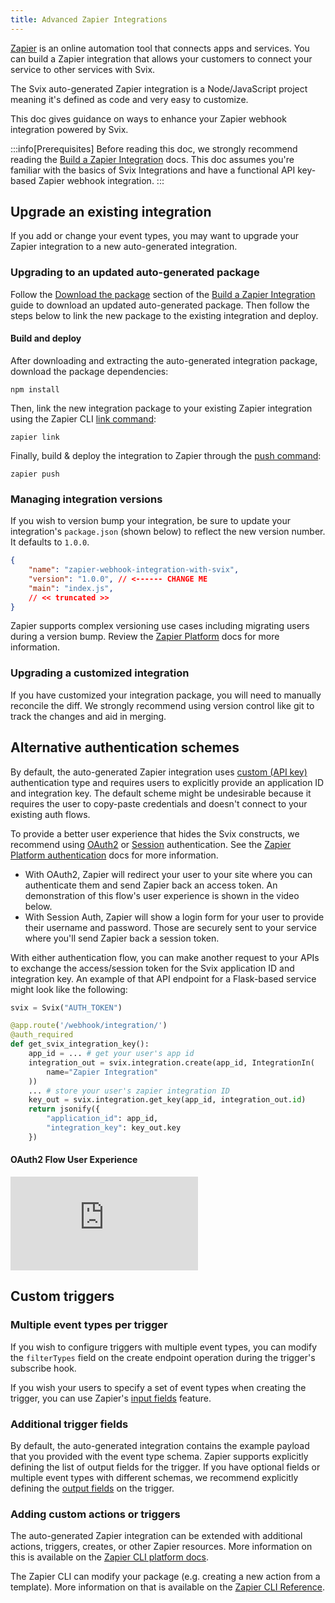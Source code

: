 ```yaml
---
title: Advanced Zapier Integrations
---
```


[Zapier](https://zapier.com/) is an online automation tool that connects apps and services.
You can build a Zapier integration that allows your customers to connect your service to other services with Svix.

The Svix auto-generated Zapier integration is a Node/JavaScript project meaning it's defined as code and very easy to customize.

This doc gives guidance on ways to enhance your Zapier webhook integration powered by Svix.

:::info[Prerequisites]
Before reading this doc, we strongly recommend reading the [Build a Zapier Integration](./zapier) docs.
This doc assumes you're familiar with the basics of Svix Integrations and have a functional API key-based Zapier webhook integration.
:::

## Upgrade an existing integration

If you add or change your event types, you may want to upgrade your Zapier integration to a new auto-generated integration.

### Upgrading to an updated auto-generated package

Follow the [Download the package](./zapier#download-the-package) section of the [Build a Zapier Integration](./zapier) guide to download an updated auto-generated package. Then follow the steps below to link the new package to the existing integration and deploy.

#### Build and deploy

After downloading and extracting the auto-generated integration package, download the package dependencies:

```
npm install
```

Then, link the new integration package to your existing Zapier integration using the Zapier CLI [link command](https://platform.zapier.com/cli_docs/cli#link):
```
zapier link
```

Finally, build & deploy the integration to Zapier through the [push command](https://platform.zapier.com/cli_docs/cli#push):
```
zapier push
```

### Managing integration versions

If you wish to version bump your integration, be sure to update your integration's `package.json` (shown below) to reflect the new version number. It defaults to `1.0.0`.

```json
{
    "name": "zapier-webhook-integration-with-svix",
    "version": "1.0.0", // <------ CHANGE ME
    "main": "index.js",
    // << truncated >>
}
```

Zapier supports complex versioning use cases including migrating users during a version bump. Review the [Zapier Platform](https://platform.zapier.com/cli_docs/docs#deploying-an-app-version) docs for more information.

### Upgrading a customized integration

If you have customized your integration package, you will need to manually reconcile the diff.
We strongly recommend using version control like git to track the changes and aid in merging.

## Alternative authentication schemes

By default, the auto-generated Zapier integration uses [custom (API key)](https://platform.zapier.com/cli_docs/docs#custom) authentication type and requires users to explicitly provide an application ID and integration key.
The default scheme might be undesirable because it requires the user to copy-paste credentials and doesn't connect to your existing auth flows.

To provide a better user experience that hides the Svix constructs, we recommend using [OAuth2](https://platform.zapier.com/cli_docs/docs#oauth2) or [Session](https://platform.zapier.com/cli_docs/docs#session) authentication. See the [Zapier Platform authentication](https://platform.zapier.com/cli_docs/docs#authentication) docs for more information.
- With OAuth2, Zapier will redirect your user to your site where you can authenticate them and send Zapier back an access token. An demonstration of this flow's user experience is shown in the video below.
- With Session Auth, Zapier will show a login form for your user to provide their username and password. Those are securely sent to your service where you'll send Zapier back a session token.

With either authentication flow, you can make another request to your APIs to exchange the access/session token for the Svix application ID and integration key.
An example of that API endpoint for a Flask-based service might look like the following:

```py
svix = Svix("AUTH_TOKEN")

@app.route('/webhook/integration/')
@auth_required
def get_svix_integration_key():
    app_id = ... # get your user's app id
    integration_out = svix.integration.create(app_id, IntegrationIn(
        name="Zapier Integration"
    ))
    ... # store your user's zapier integration ID
    key_out = svix.integration.get_key(app_id, integration_out.id)
    return jsonify({
        "application_id": app_id,
        "integration_key": key_out.key
    })
```

#### OAuth2 Flow User Experience

<div style={{position: "relative", paddingBottom: "69.23076923076923%", height: 0}}>
    <iframe src="https://www.loom.com/embed/128a2f1c2da94a84a6c1b23bf9d16343" frameborder={"0"} webkitallowfullscreen mozallowfullscreen allowfullscreen style={{
    position: "absolute", top: 0, left: 0, width: "100%", height: "100%"}}></iframe>
</div>

## Custom triggers

### Multiple event types per trigger

If you wish to configure triggers with multiple event types, you can modify the `filterTypes` field on the create endpoint operation during the trigger's subscribe hook.

If you wish your users to specify a set of event types when creating the trigger, you can use Zapier's [input fields](https://platform.zapier.com/cli_docs/docs#input-fields) feature.

### Additional trigger fields

By default, the auto-generated integration contains the example payload that you provided with the event type schema. Zapier supports explicitly defining the list of output fields for the trigger. If you have optional fields or multiple event types with different schemas, we recommend explicitly defining the [output fields](https://platform.zapier.com/cli_docs/docs#output-fields) on the trigger.

### Adding custom actions or triggers

The auto-generated Zapier integration can be extended with additional actions, triggers, creates, or other Zapier resources. More information on this is available on the [Zapier CLI platform docs](https://platform.zapier.com/cli_docs/docs).

The Zapier CLI can modify your package (e.g. creating a new action from a template). More information on that is available on the [Zapier CLI Reference](https://platform.zapier.com/cli_docs/cli).
